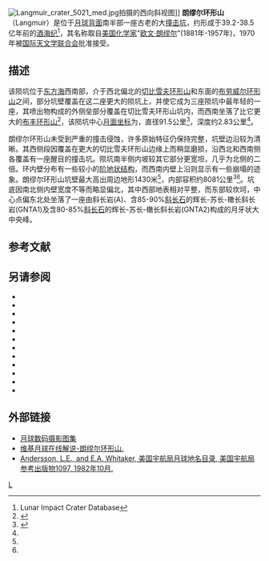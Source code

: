 {{lunar crater data|
 image=Langmuir crater WAC.jpg|240px|
 caption=[[月球勘测轨道飞行器|月球勘测轨道飞行器]]拍摄的图像|
 latitude=35.85|
 N_or_S=S|
 longitude=128.89|
 E_or_W=W|
 diameter=91.5公里|
 depth=2.83公里|
 colong=130|
 eponym=[[欧文·朗缪尔|欧文·朗缪尔]]}}
[[Image:Langmuir_crater_5021_med.jpg|thumb]]拍摄的西向斜视图]]
'''朗缪尔环形山'''（Langmuir）是位于[[月球背面|月球背面]]南半部一座古老的大[[撞击坑|撞击坑]]，约形成于39.2-38.5亿年前的[[酒海纪|酒海纪]]<ref name=LICD>Lunar Impact Crater Database</ref>，其名称取自[[美国|美国]][[化学家|化学家]]"[[欧文·朗缪尔|欧文·朗缪尔]]"(1881年-1957年)，1970年被[[国际天文学联合会|国际天文学联合会]]批准接受。

==描述==  
该陨坑位于[[东方海|东方海]]西南部，介于西北偏北的[[切比雪夫环形山|切比雪夫环形山]]和东面的[[布劳威尔环形山|布劳威尔环形山]]之间，部分坑壁覆盖在这二座更大的陨坑上，并使它成为三座陨坑中最年轻的一座，其喷出物构成的外侧垒部分覆盖在切比雪夫环形山坑内，而西南坐落了比它更大的[[布丰环形山|布丰环形山]]<ref>{{Cite web |url=http://planetarynames.wr.usgs.gov/images/Lunar/lac_122_lo.pdf |title=Crater Langmuir on the map LAC-122. |access-date=2017-04-03 |archive-date=2013-02-20 |archive-url=https://web.archive.org/web/20130220194003/http://planetarynames.wr.usgs.gov/images/Lunar/lac_122_lo.pdf |dead-url=no }}</ref>，该陨坑中心[[月面坐标|月面坐标]]为{{Coord|35.85|S|128.89|W|globe:Moon|nogoogle=1|noosm=1}}，直径91.5公里<ref name="IAU">{{Cite web |url=http://planetarynames.wr.usgs.gov/Feature/3272 |title=Directory of the International Astronomical Union |access-date=2017-04-03 |archive-date=2020-11-10 |archive-url=https://web.archive.org/web/20201110072654/https://planetarynames.wr.usgs.gov/Feature/3272 |dead-url=no }}</ref>，深度约2.83公里<ref name="LICD"/>。

朗缪尔环形山未受到严重的撞击侵蚀，许多原始特征仍保持完整，坑壁边沿较为清晰。其西侧段因覆盖在更大的切比雪夫环形山边缘上而稍显磨损，沿西北和西南侧各覆盖有一座醒目的撞击坑。陨坑南半侧内坡较其它部分更宽坦，几乎为北侧的二倍。环内壁分布有一些较小的[[wiktionary:terrace|阶地状结构]]，而西南内壁上沿则显示有一些崩塌的迹象。朗缪尔环形山坑壁最大高出周边地形1430米<ref name="LICD"/>，内部容积约8081公里<sup>3</sup><ref name="LICD"/>。坑底因南北侧内壁宽度不等而略显偏北，其中西部地表相对平整，而东部较坎坷，中心点偏东北处坐落了一座由斜长岩(A)、含85-90%[[斜长石|斜长石]]的辉长-苏长-橄长斜长岩(GNTA1)及含80-85%[[斜长石|斜长石]]的辉长-苏长-橄长斜长岩(GNTA2)构成的月牙状大中央峰。

==参考文献==
{{reflist}}

==另请参阅==
{{refbegin}}
* {{cite book
  | last1 = Andersson
  | first1 = L. E.
  | last2 = Whitaker
  | first2 = E. A.
  | authorlink2 = Ewen Whitaker
  | date = 1982
  | title = [[NASA|NASA]] Catalogue of Lunar Nomenclature
  | publisher = NASA RP-1097
  | ref = harv
  }}
* {{cite web
  | last = Blue
  | first = Jennifer
  | date = July 25, 2007
  | title = Gazetteer of Planetary Nomenclature
  | publisher = [[United_States_Geological_Survey|USGS]]
  | url = http://planetarynames.wr.usgs.gov/
  | accessdate = 2007-08-05
  | ref = harv
  | archive-date = 2018-12-25
  | archive-url = https://web.archive.org/web/20181225170157/https://planetarynames.wr.usgs.gov/
  | dead-url = no
  }}
* {{cite book
  | last1 = Bussey
  | first1 = B.
  | authorlink1 = Ben Bussey
  | last2 = Spudis
  | first2 = P.
  | authorlink2 = Paul Spudis
  | date = 2004
  | title = The Clementine Atlas of the Moon
  | publisher = Cambridge University Press
  | location = New York
  | isbn = 978-0-521-81528-4
  | ref = harv
  }}
* {{cite book
  | last1 = Cocks
  | first1 = Elijah E.
  | last2 = Cocks
  | first2 = Josiah C.
  | date = 1995
  | title = Who's Who on the Moon: A Biographical Dictionary of Lunar Nomenclature
  | url = https://archive.org/details/isbn_9780936389271
  | publisher = Tudor Publishers
  | isbn = 978-0-936389-27-1
  | ref = harv
  }}
* {{cite web
  | last = McDowell
  | first = Jonathan
  | date = July 15, 2007
  | url = http://host.planet4589.org/astro/lunar/
  | title = Lunar Nomenclature
  | publisher = Jonathan's Space Report
  | accessdate = 2007-10-24
  | ref = harv
  | archive-date = 2012-05-26
  | archive-url = https://www.webcitation.org/67wcYNfK3?url=http://host.planet4589.org/astro/lunar/
  | dead-url = no
  }}
* {{cite journal| last1 = Menzel| first1 = D. H.| last2 = Minnaert| first2 = M.| last3 = Levin| first3 = B.| last4 = Dollfus| first4 = A.| last5 = Bell| first5 = B.| title = Report on Lunar Nomenclature by the Working Group of Commission 17 of the IAU| doi = 10.1007/BF00171763| journal = Space Science Reviews| volume = 12| issue = 2| pages = 136–186| date = 1971| bibcode = 1971SSRv...12..136M| ref = harv}}
* {{cite book
  | first = Patrick
  | last = Moore
  | authorlink = Patrick Moore
  | date = 2001
  | title = On the Moon
  | url = https://archive.org/details/patrickmooreonmo00patr
  | publisher = Sterling Publishing Co.
  | isbn = 978-0-304-35469-6
  | ref = harv
  }}
* {{cite book
  | first = Fred W.
  | last = Price
  | date = 1988
  | title = The Moon Observer's Handbook
  | publisher = Cambridge University Press
  | isbn = 978-0-521-33500-3
  | ref = harv
  }}
* {{cite book
  | last = Rükl
  | first = Antonín
  | authorlink = Antonín Rükl
  | date = 1990
  | title = Atlas of the Moon
  | publisher = Kalmbach Books
  | isbn = 978-0-913135-17-4
  | ref = harv
  }}
* {{cite book
  | last = Webb
  | first = Rev. T. W.
  | authorlink = Thomas William Webb
  | date = 1962
  | title = Celestial Objects for Common Telescopes
  | url = https://archive.org/details/celestialobjects00webb
  | edition = 6th revised
  | publisher = Dover
  | isbn = 978-0-486-20917-3
  | ref = harv
  }}
* {{cite book
  | first = Ewen A.
  | last = Whitaker
  | authorlink = Ewen Whitaker
  | date = 1999
  | title = Mapping and Naming the Moon
  | publisher = Cambridge University Press
  | isbn = 978-0-521-62248-6
  | ref = harv
  }}
* {{cite book
  | first = Peter T.
  | last = Wlasuk
  | date = 2000
  | title = Observing the Moon
  | publisher = Springer
  | isbn = 978-1-85233-193-1
  | ref = harv
 }}
{{refend}}

==外部链接==
* [http://www.lpi.usra.edu/resources/lunar_orbiter/bin/srch_nam.shtml?Langmuir%7C0 月球数码摄影图集] {{Wayback|url=http://www.lpi.usra.edu/resources/lunar_orbiter/bin/srch_nam.shtml?Langmuir%7C0 |date=20201127015310 }}
* [http://the-moon.wikispaces.com/Langmuir 维基月球在线解说-朗缪尔环形山.] {{Wayback|url=http://the-moon.wikispaces.com/Langmuir |date=20180531120450 }}
* [http://planet4589.org/astro/lunar/RP-1097.pdf Andersson, L.E., and E.A. Whitaker, 美国宇航局月球地名目录, 美国宇航局参考出版物1097, 1982年10月.] {{Wayback|url=http://planet4589.org/astro/lunar/RP-1097.pdf |date=20141006125838 }}

[[Category:月球环形山|L]]
{{月球環形山 (L-N)}}